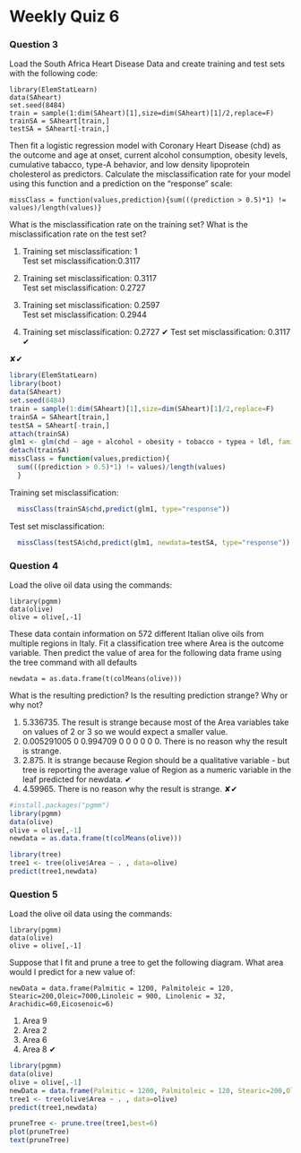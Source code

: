 Weekly Quiz 6
========================================================

### Question 3

Load the South Africa Heart Disease Data and create training and test sets with the following code:

```
library(ElemStatLearn)
data(SAheart)
set.seed(8484)
train = sample(1:dim(SAheart)[1],size=dim(SAheart)[1]/2,replace=F)
trainSA = SAheart[train,]
testSA = SAheart[-train,]
```
 
Then fit a logistic regression model with Coronary Heart Disease (chd) as the outcome and age at onset, current alcohol consumption, obesity levels, cumulative tabacco, type-A behavior, and low density lipoprotein cholesterol as predictors. Calculate the misclassification rate for your model using this function and a prediction on the "response" scale:

```
missClass = function(values,prediction){sum(((prediction > 0.5)*1) != values)/length(values)}
```

What is the misclassification rate on the training set? What is the misclassification rate on the test set?

1. Training set misclassification: 1    
  Test set misclassification:0.3117

2. Training set misclassification: 0.3117    
  Test set misclassification: 0.2727

3. Training set misclassification: 0.2597    
  Test set misclassification: 0.2944

4. Training set misclassification: 0.2727   ✔ 
  Test set misclassification: 0.3117        ✔


✘✔

```r
library(ElemStatLearn)
library(boot)
data(SAheart)
set.seed(8484)
train = sample(1:dim(SAheart)[1],size=dim(SAheart)[1]/2,replace=F)
trainSA = SAheart[train,]
testSA = SAheart[-train,]
attach(trainSA)
glm1 <- glm(chd ~ age + alcohol + obesity + tobacco + typea + ldl, family="binomial", data=trainSA)
detach(trainSA)
missClass = function(values,prediction){
  sum(((prediction > 0.5)*1) != values)/length(values)
  }
```
Training set misclassification: 

```r
  missClass(trainSA$chd,predict(glm1, type="response"))
```      
       
Test set misclassification:
```r
  missClass(testSA$chd,predict(glm1, newdata=testSA, type="response"))
```


### Question 4
Load the olive oil data using the commands:
```
library(pgmm)
data(olive)
olive = olive[,-1]
```
These data contain information on 572 different Italian olive oils from multiple regions in Italy. Fit a classification tree where Area is the outcome variable. Then predict the value of area for the following data frame using the tree command with all defaults
```
newdata = as.data.frame(t(colMeans(olive)))
```
What is the resulting prediction? Is the resulting prediction strange? Why or why not?

1. 5.336735. The result is strange because most of the Area variables take on values of 2 or 3 so we would expect a smaller value.
2. 0.005291005 0 0.994709 0 0 0 0 0 0. There is no reason why the result is strange.
3. 2.875. It is strange because Region should be a qualitative variable - but tree is reporting the average value of Region as a numeric variable in the leaf predicted for newdata. ✔
4. 4.59965. There is no reason why the result is strange.
✘✔
```r
#install.packages("pgmm")
library(pgmm)
data(olive)
olive = olive[,-1]
newdata = as.data.frame(t(colMeans(olive)))

library(tree)
tree1 <- tree(olive$Area ~ . , data=olive)
predict(tree1,newdata)
```

### Question 5

Load the olive oil data using the commands:
```
library(pgmm)
data(olive)
olive = olive[,-1]
```

Suppose that I fit and prune a tree to get the following diagram. What area would I predict for a new value of:
```
newData = data.frame(Palmitic = 1200, Palmitoleic = 120, Stearic=200,Oleic=7000,Linoleic = 900, Linolenic = 32, Arachidic=60,Eicosenoic=6)
```
1. Area 9
2. Area 2
3. Area 6
4. Area 8  ✔

```r
library(pgmm)
data(olive)
olive = olive[,-1]
newData = data.frame(Palmitic = 1200, Palmitoleic = 120, Stearic=200,Oleic=7000,Linoleic = 900, Linolenic = 32, Arachidic=60,Eicosenoic=6)
tree1 <- tree(olive$Area ~ . , data=olive)
predict(tree1,newdata)

pruneTree <- prune.tree(tree1,best=6) 
plot(pruneTree)
text(pruneTree)
```

